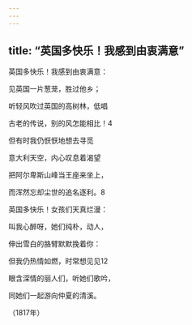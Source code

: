 ```yaml
---
---
---
```

title: “英国多快乐！我感到由衷满意”
---




英国多快乐！我感到由衷满意：

见英国一片葱茏，胜过他乡；

听轻风吹过英国的高树林，低唱

古老的传说，别的风怎能相比！4





但有时我仍恹恹地想去寻觅

意大利天空，内心叹息着渴望

把阿尔卑斯山峰当王座来坐上，

而浑然忘却尘世的追名逐利。8





英国多快乐！女孩们天真烂漫：

叫我心醉呀，她们纯朴，动人，

伸出雪白的胳臂默默挽着你：





但我仍热情如燃，时常想见见12

眼含深情的丽人们，听她们歌吟，

同她们一起游向仲夏的清溪。

（1817年）